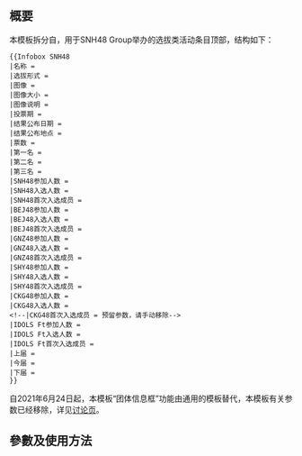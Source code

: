 {{NoteTA|G1=MediaWiki}}{{Documentation subpage}}<!-- 在本行下編輯模板說明 -->

== 概要 ==
本模板拆分自{{Tl|Infobox AKB48}}，用于SNH48 Group举办的选拔类活动条目顶部，结构如下：
<pre>
{{Infobox SNH48
|名称 = 
|选拔形式 = 
|图像 = 
|图像大小 = 
|图像说明 = 
|投票期 = 
|结果公布日期 = 
|结果公布地点 = 
|票数 = 
|第一名 = 
|第二名 = 
|第三名 = 
|SNH48参加人数 = 
|SNH48入选人数 = 
|SNH48首次入选成员 = 
|BEJ48参加人数 = 
|BEJ48入选人数 = 
|BEJ48首次入选成员 = 
|GNZ48参加人数 = 
|GNZ48入选人数 = 
|GNZ48首次入选成员 = 
|SHY48参加人数 = 
|SHY48入选人数 = 
|SHY48首次入选成员 = 
|CKG48参加人数 = 
|CKG48入选人数 = 
<!--|CKG48首次入选成员 = 预留参数，请手动移除-->
|IDOLS Ft参加人数 = 
|IDOLS Ft入选人数 = 
|IDOLS Ft首次入选成员 = 
|上届 = 
|今届 = 
|下届 = 
}}
</pre>

自2021年6月24日起，本模板“团体信息框”功能由通用的{{Tl|艺人}}模板替代，本模板有关参数已经移除，详见[[Template talk:Infobox SNH48#是否要取消该模板的“团体信息框”功能？|讨论页]]。

== 參數及使用方法 ==

<includeonly>{{Sandbox other||<!-- 本行下加入模板的分類 -->

}}</includeonly>